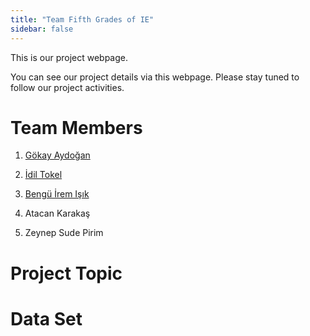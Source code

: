 ```yaml
---
title: "Team Fifth Grades of IE"
sidebar: false 
---
```


This is our project webpage.

You can see our project details via this webpage. Please stay tuned to follow our project activities.

# Team Members

1.  [Gökay Aydoğan](https://github.com/emu-hacettepe-analytics/emu430-fall2024-gokay-aydogan)

2.  [İdil Tokel](https://github.com/emu-hacettepe-analytics/emu430-fall2024-idiltokel)

3.  [Bengü İrem Işık](emu-hacettepe-analytics/emu430-fall2024-emu430-fall2024-emu430-quarto-template)

4.  Atacan Karakaş

5.  Zeynep Sude Pirim

# Project Topic

# Data Set
